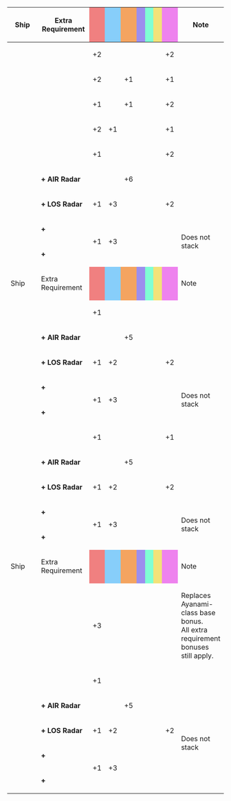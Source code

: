 {|class="wikitable" style="width:100%; text-align: center; vertical-align: middle;"
|-
! style="width: 20%;" | Ship
! style="width: 25%;" | Extra Requirement
! style="width: 5%; background-color: lightcoral;" | {{Firepower}}
! style="width: 5%; background-color: lightskyblue;" | {{Torpedo}}
! style="width: 5%; background-color: sandybrown;" | {{AA}}
! style="width: 5%; background-color: #9C8FEE;" | {{ASW}}
! style="width: 5%; background-color: #7fffd4;" | {{LOS}}
! style="width: 5%; background-color: #F2E279;" | {{Armor}}
! style="width: 5%; background-color: violet;" | {{Evasion}}
! style="width: 20%;" | Note
|-
! {{ShipLink|Shiratsuyu/Kai Ni}}
| style="text-align:left;" | 
| +2 || || || || || || +2 
| style="text-align:left;" | 
|-
! {{ShipLink|Shigure/Kai Ni}}
| style="text-align:left;" | 
| +2 || || +1 || || || || +1 
| style="text-align:left;" | 
|-
! {{ShipLink|Murasame/Kai Ni}}
| style="text-align:left;" | 
| +1 || || +1 || || || || +2 
| style="text-align:left;" | 
|-
! {{ShipLink|Yuudachi/Kai Ni}}
| style="text-align:left;" | 
| +2 || +1 || || || || || +1 
| style="text-align:left;" | 
|-
! {{ShipLink|Umikaze/Kai Ni}}<br>{{ShipLink|Kawakaze/Kai Ni}}
| style="text-align:left;" | 
| +1 || || || || || || +2 
| style="text-align:left;" | 
|-
! rowspan="4"|{{ShipLink|Shiratsuyu/Kai Ni|Shigure/Kai Ni|Murasame/Kai Ni|Yuudachi/Kai Ni|Umikaze/Kai Ni|Kawakaze/Kai Ni|text=Shiratsuyu-class Kai Ni|link_class=Shiratsuyu}}
| style="text-align:left;" | '''+ AIR Radar''' 
| || || +6 || || || || 
| style="text-align:left;" | 
|-
| style="text-align:left;" | '''+ LOS Radar''' 
| +1 || +3 || || || || || +2 
| style="text-align:left;" | 
|-
| style="text-align:left;" | '''+ {{EquipmentLink|61cm Quadruple (Oxygen) Torpedo Mount}}''' 
| rowspan="2" | +1 
| rowspan="2" | +3 
| rowspan="2" | 
| rowspan="2" | 
| rowspan="2" | 
| rowspan="2" | 
| rowspan="2" | 
| rowspan="2" style="text-align:left;" | Does not stack
|-
| style="text-align:left;" | '''+ {{EquipmentLink|61cm Quadruple (Oxygen) Torpedo Mount Late Model}}'''
|-
! style="width: 20%;" | Ship
! style="width: 25%;" | Extra Requirement
! style="width: 5%; background-color: lightcoral;" | {{Firepower}}
! style="width: 5%; background-color: lightskyblue;" | {{Torpedo}}
! style="width: 5%; background-color: sandybrown;" | {{AA}}
! style="width: 5%; background-color: #9C8FEE;" | {{ASW}}
! style="width: 5%; background-color: #7fffd4;" | {{LOS}}
! style="width: 5%; background-color: #F2E279;" | {{Armor}}
! style="width: 5%; background-color: violet;" | {{Evasion}}
! style="width: 20%;" | Note
|-
! rowspan="5"|{{ShipLink|Shiratsuyu|Shigure|Murasame|Yuudachi|Harusame|Samidare|Suzukaze|Umikaze|Yamakaze|Kawakaze|text=Shiratsuyu-class|link_class=Shiratsuyu}}
| style="text-align:left;" | 
| +1 || || || || || ||
| style="text-align:left;" | 
|-
| style="text-align:left;" | '''+ AIR Radar''' 
| || || +5 || || || ||
| style="text-align:left;" | 
|-
| style="text-align:left;" | '''+ LOS Radar''' 
| +1 || +2 || || || || || +2 
| style="text-align:left;" | 
|-
| style="text-align:left;" | '''+ {{EquipmentLink|61cm Quadruple (Oxygen) Torpedo Mount}}'''
| rowspan="2" | +1 
| rowspan="2" | +3 
| rowspan="2" | 
| rowspan="2" | 
| rowspan="2" |
| rowspan="2" | 
| rowspan="2" | 
| rowspan="2" style="text-align:left;" | Does not stack
|-
| style="text-align:left;" | '''+ {{EquipmentLink|61cm Quadruple (Oxygen) Torpedo Mount Late Model}}'''
|-
! rowspan="5"|{{ShipLink|Hatsuharu|Nenohi|Wakaba|Hatsushimo|Ariake|text=Hatsuharu-class|link_class=Hatsuharu}}
| style="text-align:left;" | 
| +1 || || || || || || +1 
| style="text-align:left;" | 
|-
| style="text-align:left;" | '''+ AIR Radar''' 
| || || +5 || || || || 
| style="text-align:left;" | 
|-
| style="text-align:left;" | '''+ LOS Radar''' 
| +1 || +2 || || || || || +2 
| style="text-align:left;" | 
|-
| style="text-align:left;" | '''+ {{EquipmentLink|61cm Triple (Oxygen) Torpedo Mount}}'''
| rowspan="2" | +1 
| rowspan="2" | +3 
| rowspan="2" | 
| rowspan="2" | 
| rowspan="2" | 
| rowspan="2" | 
| rowspan="2" |
| rowspan="2" style="text-align:left;" | Does not stack
|-
| style="text-align:left;" | '''+ {{EquipmentLink|61cm Triple (Oxygen) Torpedo Mount Late Model}}'''
|-
! style="width: 20%;" | Ship
! style="width: 25%;" | Extra Requirement
! style="width: 5%; background-color: lightcoral;" | {{Firepower}}
! style="width: 5%; background-color: lightskyblue;" | {{Torpedo}}
! style="width: 5%; background-color: sandybrown;" | {{AA}}
! style="width: 5%; background-color: #9C8FEE;" | {{ASW}}
! style="width: 5%; background-color: #7fffd4;" | {{LOS}}
! style="width: 5%; background-color: #F2E279;" | {{Armor}}
! style="width: 5%; background-color: violet;" | {{Evasion}}
! style="width: 20%;" | Note
|-
! {{ShipLink|Shikinami/Kai Ni}}
| style="text-align:left;" | 
| +3 || || || || || || 
| style="text-align:left;" | Replaces Ayanami-class base bonus.<br/> All extra requirement bonuses still apply.
|-
! rowspan="5"|{{ShipLink|Ayanami|Shikinami|Amagiri|Sagiri|Oboro|Akebono|Sazanami|Ushio|text=Ayanami-class|link_class=Ayanami}}<br />{{ShipLink|Akatsuki|Hibiki|Ikazuchi|Inazuma|text=Akatsuki-class|link_class=Akatsuki}}
| style="text-align:left;" | 
| +1 || || || || || || 
| style="text-align:left;" | 
|-
| style="text-align:left;" | '''+ AIR Radar''' 
| || || +5 || || || || 
| rowspan="4" style="text-align:left;" | Does not stack
|-
| style="text-align:left;" | '''+ LOS Radar''' 
| +1 || +2 || || || || || +2 
|-
| style="text-align:left;" | '''+ {{EquipmentLink|61cm Triple (Oxygen) Torpedo Mount}}'''
| rowspan="2" | +1 
| rowspan="2" | +3 
| rowspan="2" | 
| rowspan="2" | 
| rowspan="2" | 
| rowspan="2" | 
| rowspan="2" | 
|-
| style="text-align:left;" | '''+ {{EquipmentLink|61cm Triple (Oxygen) Torpedo Mount Late Model}}'''
|}